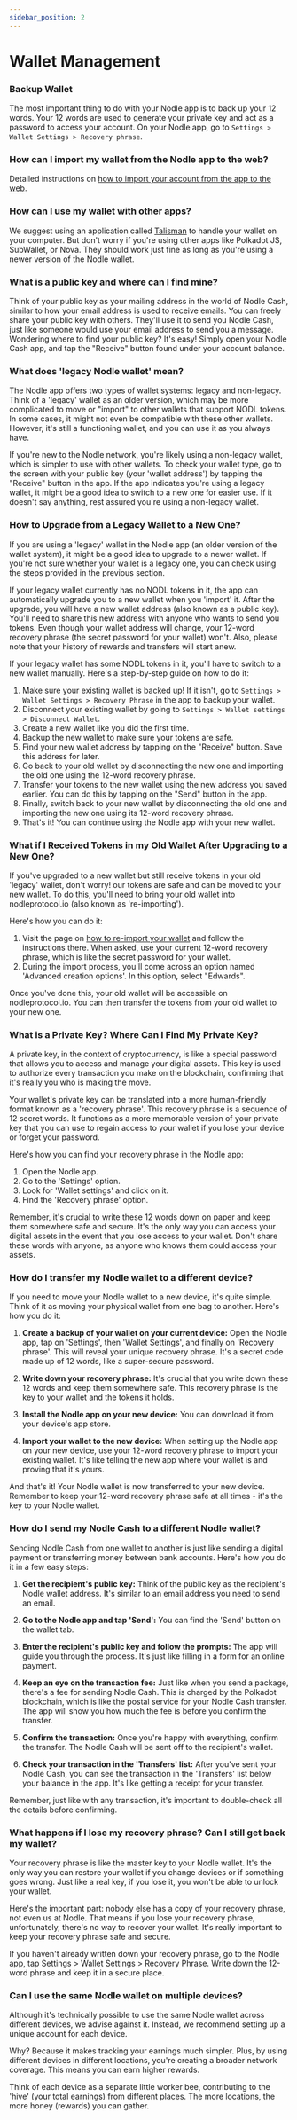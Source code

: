 ```yaml
---
sidebar_position: 2
---
```


# Wallet Management

### Backup Wallet

The most important thing to do with your Nodle app is to back up your 12 words. Your 12 words are used to generate your private key and act as a password to access your account.
On your Nodle app, go to `Settings > Wallet Settings > Recovery phrase`.

### How can I import my wallet from the Nodle app to the web?

Detailed instructions on [how to import your account from the app to the web](./reimport-your-account).


### How can I use my wallet with other apps?

We suggest using an application called [Talisman](../talisman/introduction) to handle your wallet on your computer. 
But don't worry if you're using other apps like Polkadot JS, SubWallet, or Nova. They should work just fine as long 
as you're using a newer version of the Nodle wallet.


### What is a public key and where can I find mine?

Think of your public key as your mailing address in the world of Nodle Cash, similar to how your email address is used to receive emails. 
You can freely share your public key with others. They'll use it to send you Nodle Cash, just like someone would use your email address to send you a message. 
Wondering where to find your public key? It's easy! Simply open your Nodle Cash app, and tap the "Receive" button found under your account balance. 


### What does 'legacy Nodle wallet' mean?

The Nodle app offers two types of wallet systems: legacy and non-legacy. 
Think of a 'legacy' wallet as an older version, which may be more complicated to move or "import" to other wallets that support NODL tokens. 
In some cases, it might not even be compatible with these other wallets. 
However, it's still a functioning wallet, and you can use it as you always have.

If you're new to the Nodle network, you're likely using a non-legacy wallet, which is simpler to use with other wallets. 
To check your wallet type, go to the screen with your public key (your 'wallet address') by tapping the "Receive" button in the app. 
If the app indicates you're using a legacy wallet, it might be a good idea to switch to a new one for easier use. 
If it doesn't say anything, rest assured you're using a non-legacy wallet.



### How to Upgrade from a Legacy Wallet to a New One?

If you are using a 'legacy' wallet in the Nodle app (an older version of the wallet system), 
it might be a good idea to upgrade to a newer wallet. If you're not sure whether your wallet is a legacy one, 
you can check using the steps provided in the previous section.

If your legacy wallet currently has no NODL tokens in it, the app can automatically upgrade you to a new wallet 
when you 'import' it. After the upgrade, you will have a new wallet address (also known as a public key). 
You'll need to share this new address with anyone who wants to send you tokens. 
Even though your wallet address will change, your 12-word recovery phrase (the secret password for your wallet) 
won't. Also, please note that your history of rewards and transfers will start anew.

If your legacy wallet has some NODL tokens in it, you'll have to switch to a new wallet manually. 
Here's a step-by-step guide on how to do it:

1. Make sure your existing wallet is backed up! If it isn't, go to `Settings > Wallet Settings > Recovery Phrase` in the app to backup your wallet.
2. Disconnect your existing wallet by going to `Settings > Wallet settings > Disconnect Wallet`.
3. Create a new wallet like you did the first time.
4. Backup the new wallet to make sure your tokens are safe.
5. Find your new wallet address by tapping on the "Receive" button. Save this address for later.
6. Go back to your old wallet by disconnecting the new one and importing the old one using the 12-word recovery phrase.
7. Transfer your tokens to the new wallet using the new address you saved earlier. You can do this by tapping on the "Send" button in the app.
8. Finally, switch back to your new wallet by disconnecting the old one and importing the new one using its 12-word recovery phrase.
9. That's it! You can continue using the Nodle app with your new wallet.


### What if I Received Tokens in my Old Wallet After Upgrading to a New One?

If you've upgraded to a new wallet but still receive tokens in your old 'legacy' wallet, don't worry! 
our tokens are safe and can be moved to your new wallet. 
To do this, you'll need to bring your old wallet into nodleprotocol.io (also known as 're-importing'). 

Here's how you can do it:

1. Visit the page on [how to re-import your wallet](./reimport-your-account) and follow the instructions there. When asked, use your current 12-word recovery phrase, which is like the secret password for your wallet.
2. During the import process, you'll come across an option named 'Advanced creation options'. In this option, select "Edwards". 

Once you've done this, your old wallet will be accessible on nodleprotocol.io. 
You can then transfer the tokens from your old wallet to your new one.


### What is a Private Key? Where Can I Find My Private Key?

A private key, in the context of cryptocurrency, is like a special password that allows you to access and manage your digital assets. This key is used to authorize every transaction you make on the blockchain, confirming that it's really you who is making the move.

Your wallet's private key can be translated into a more human-friendly format known as a 'recovery phrase'. This recovery phrase is a sequence of 12 secret words. It functions as a more memorable version of your private key that you can use to regain access to your wallet if you lose your device or forget your password.

Here's how you can find your recovery phrase in the Nodle app:

1. Open the Nodle app.
2. Go to the 'Settings' option.
3. Look for 'Wallet settings' and click on it.
4. Find the 'Recovery phrase' option.

Remember, it's crucial to write these 12 words down on paper and keep them somewhere safe and secure. It's the only way you can access your digital assets in the event that you lose access to your wallet. Don't share these words with anyone, as anyone who knows them could access your assets.


### How do I transfer my Nodle wallet to a different device?

If you need to move your Nodle wallet to a new device, it's quite simple. Think of it as moving your physical wallet from one bag to another. Here's how you do it:

1. **Create a backup of your wallet on your current device:** Open the Nodle app, tap on 'Settings', then 'Wallet Settings', and finally on 'Recovery phrase'. This will reveal your unique recovery phrase. It's a secret code made up of 12 words, like a super-secure password.

2. **Write down your recovery phrase:** It's crucial that you write down these 12 words and keep them somewhere safe. This recovery phrase is the key to your wallet and the tokens it holds.

3. **Install the Nodle app on your new device:** You can download it from your device's app store.

4. **Import your wallet to the new device:** When setting up the Nodle app on your new device, use your 12-word recovery phrase to import your existing wallet. It's like telling the new app where your wallet is and proving that it's yours.

And that's it! Your Nodle wallet is now transferred to your new device. Remember to keep your 12-word recovery phrase safe at all times - it's the key to your Nodle wallet.


### How do I send my Nodle Cash to a different Nodle wallet?

Sending Nodle Cash from one wallet to another is just like sending a digital payment or transferring money between bank accounts. Here's how you do it in a few easy steps:

1. **Get the recipient's public key:** Think of the public key as the recipient's Nodle wallet address. It's similar to an email address you need to send an email.

2. **Go to the Nodle app and tap 'Send':** You can find the 'Send' button on the wallet tab. 

3. **Enter the recipient's public key and follow the prompts:** The app will guide you through the process. It's just like filling in a form for an online payment.

4. **Keep an eye on the transaction fee:** Just like when you send a package, there's a fee for sending Nodle Cash. This is charged by the Polkadot blockchain, which is like the postal service for your Nodle Cash transfer. The app will show you how much the fee is before you confirm the transfer.

5. **Confirm the transaction:** Once you're happy with everything, confirm the transfer. The Nodle Cash will be sent off to the recipient's wallet.

6. **Check your transaction in the 'Transfers' list:** After you've sent your Nodle Cash, you can see the transaction in the 'Transfers' list below your balance in the app. It's like getting a receipt for your transfer.

Remember, just like with any transaction, it's important to double-check all the details before confirming.


### What happens if I lose my recovery phrase? Can I still get back my wallet?

Your recovery phrase is like the master key to your Nodle wallet. It's the only way you can restore your wallet if you change devices or if something goes wrong. Just like a real key, if you lose it, you won't be able to unlock your wallet.

Here's the important part: nobody else has a copy of your recovery phrase, not even us at Nodle. That means if you lose your recovery phrase, unfortunately, there's no way to recover your wallet. It's really important to keep your recovery phrase safe and secure.

If you haven't already written down your recovery phrase, go to the Nodle app, tap Settings > Wallet Settings > Recovery Phrase. Write down the 12-word phrase and keep it in a secure place.


### Can I use the same Nodle wallet on multiple devices?

Although it's technically possible to use the same Nodle wallet across different devices, we advise against it. Instead, we recommend setting up a unique account for each device. 

Why? Because it makes tracking your earnings much simpler. Plus, by using different devices in different locations, you're creating a broader network coverage. This means you can earn higher rewards. 

Think of each device as a separate little worker bee, contributing to the 'hive' (your total earnings) from different places. The more locations, the more honey (rewards) you can gather.
